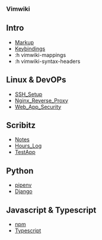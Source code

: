 === Vimwiki === 

== Intro ==
* [[Markup]] 
* [[Keybindings]] 
* :h vimwiki-mappings
* :h vimwiki-syntax-headers

== Linux & DevOPs ==
* [[SSH_Setup]]
* [[Nginx_Reverse_Proxy]]
* [[Web_App_Security]]

== Scribitz ==
* [[Notes]]
* [[Hours_Log]]
* [[TestApp]]

== Python ==
* [[pipenv]]
* [[Django]]

== Javascript & Typescript ==
* [[npm]]
* [[Typescript]]

